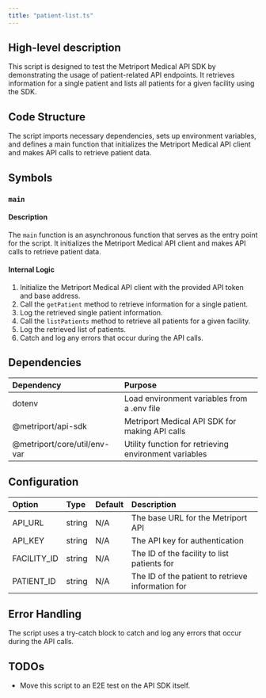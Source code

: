 ```yaml
---
title: "patient-list.ts"
---
```


## High-level description
This script is designed to test the Metriport Medical API SDK by demonstrating the usage of patient-related API endpoints. It retrieves information for a single patient and lists all patients for a given facility using the SDK.

## Code Structure
The script imports necessary dependencies, sets up environment variables, and defines a main function that initializes the Metriport Medical API client and makes API calls to retrieve patient data.

## Symbols

### `main`
#### Description
The `main` function is an asynchronous function that serves as the entry point for the script. It initializes the Metriport Medical API client and makes API calls to retrieve patient data.

#### Internal Logic
1. Initialize the Metriport Medical API client with the provided API token and base address.
2. Call the `getPatient` method to retrieve information for a single patient.
3. Log the retrieved single patient information.
4. Call the `listPatients` method to retrieve all patients for a given facility.
5. Log the retrieved list of patients.
6. Catch and log any errors that occur during the API calls.

## Dependencies
| Dependency | Purpose |
|:-----------|:--------|
| dotenv | Load environment variables from a .env file |
| @metriport/api-sdk | Metriport Medical API SDK for making API calls |
| @metriport/core/util/env-var | Utility function for retrieving environment variables |

## Configuration
| Option | Type | Default | Description |
|:-------|:-----|:--------|:------------|
| API_URL | string | N/A | The base URL for the Metriport API |
| API_KEY | string | N/A | The API key for authentication |
| FACILITY_ID | string | N/A | The ID of the facility to list patients for |
| PATIENT_ID | string | N/A | The ID of the patient to retrieve information for |

## Error Handling
The script uses a try-catch block to catch and log any errors that occur during the API calls.

## TODOs
- Move this script to an E2E test on the API SDK itself.